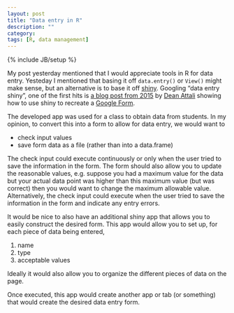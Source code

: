```yaml
---
layout: post
title: "Data entry in R"
description: ""
category: 
tags: [R, data management]
---
```

{% include JB/setup %}

My post yesterday mentioned that I would appreciate tools in R for data entry. 
Yesteday I mentioned that basing it off `data.entry()` or `View()` might make 
sense, but an alternative is to base it off 
[shiny](https://cran.r-project.org/web/packages/shiny/index.html).
Googling "data entry shiny", 
one of the first hits is 
[a blog post from 2015](http://deanattali.com/2015/06/14/mimicking-google-form-shiny/)
by 
[Dean Attali](http://deanattali.com/aboutme/) showing how to use shiny to 
recreate a [Google Form](https://www.google.com/forms/about/).

The developed app was used for a class to obtain data from students. 
In my opinion, to convert this into a form to allow for data entry, we would 
want to 

  - check input values
  - save form data as a file (rather than into a data.frame)
  
The check input could execute continuously or only when the user tried to save
the information in the form. 
The form should also allow you to update the reasonable values, 
e.g. suppose you had a maximum value for the data but your actual data point
was higher than this maximum value (but was correct) then you would want to 
change the maximum allowable value.
Alternatively, the check input could execute when the user tried to save the 
information in the form and indicate any entry errors.
  
It would be nice to also have an additional shiny app that allows you to 
easily construct the desired form. 
This app would allow you to set up, for each piece of data being entered,

  1. name
  1. type
  1. acceptable values
  
Ideally it would also allow you to organize the different pieces of data on 
the page. 

Once executed, this app would create another app or tab (or something) that 
would create the desired data entry form. 